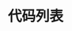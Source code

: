 ---
title: '代码列表'
openapi: '/api-reference/market-data/etf/zh/openapi.yaml GET /market-data/v1/etf/tickers'
---